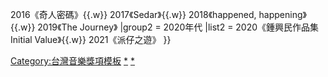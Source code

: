{{Navbox
|name  = 金曲獎最佳演奏錄音專輯獎
|title = [[金曲獎]]：[[最佳演奏錄音專輯獎 (金曲獎)|最佳演奏錄音專輯獎]]
|titlestyle = background: #FFD700
|groupstyle = background: #FFE34D
|group1 = 2010年代
|list1 = {{nowrap begin}}
2015《海風的牽引》{{.w}}
2016《奇人密碼》{{.w}}
2017《Sedar》{{.w}}
2018《happened, happening》{{.w}}
2019《The Journey》
|group2 = 2020年代
|list2 = {{nowrap begin}}
2020《鍾興民作品集 Initial Value》{{.w}}
2021《派仔之遊》
{{nowrap end}}
}}<noinclude>
[[Category:台灣音樂獎項模板]]
[[Category:金曲獎流行音樂類|*]]
[[Category:金曲獎最佳演奏錄音專輯獲獎作品|*]]
</noinclude>